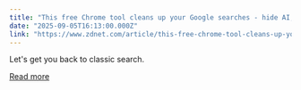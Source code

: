 ```yaml
---
title: "This free Chrome tool cleans up your Google searches - hide AI, sponsored links, and more"
date: "2025-09-05T16:13:00.000Z"
link: "https://www.zdnet.com/article/this-free-chrome-tool-cleans-up-your-google-searches-hide-ai-sponsored-links-and-more/"
---
```


Let's get you back to classic search.

[Read more](https://www.zdnet.com/article/this-free-chrome-tool-cleans-up-your-google-searches-hide-ai-sponsored-links-and-more/)
